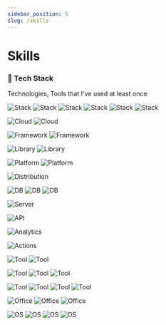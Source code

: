 ---
sidebar_position: 5
slug: /skills
---

# Skills


### :hammer: Tech Stack

Technologies, Tools that I've used at least once

![Stack](https://img.shields.io/badge/Python-3766AB?style=flat-square&logo=Python&logoColor=white)
![Stack](https://img.shields.io/badge/C-A8B9CC?style=flat-square&logo=C&logoColor=white)
![Stack](https://img.shields.io/badge/Java-007396?style=flat-square&logo=Java&logoColor=white)
![Stack](https://img.shields.io/badge/CSS3-1572B6?style=flat-square&logo=css3&logoColor=white)
![Stack](https://img.shields.io/badge/HTML5-1572B6?style=flat-square&logo=HTML5&logoColor=white)
![Stack](https://img.shields.io/badge/JavaScript-ffb13b?style=flat-square&logo=javascript&logoColor=white)

![Cloud](https://img.shields.io/badge/Amazon_AWS-232F3E?style=flat-square&logo=amazon-aws&logoColor=white)
![Cloud](https://img.shields.io/badge/Microsoft_Azure-0089D6?style=flat-square&logo=microsoft-azure&logoColor=white)

![Framework](https://img.shields.io/badge/Flask-1572B6?style=flat-square&logo=Flask&logoColor=white)
![Framework](https://img.shields.io/badge/Django-092E20?style=flat-square&logo=Django&logoColor=white)

![Library](https://img.shields.io/badge/NumPy-013243?style=flat-square&logo=NumPy&logoColor=white)
![Library](https://img.shields.io/badge/Pandas-150458?style=flat-square&logo=pandas&logoColor=white)

![Platform](https://img.shields.io/badge/GitHub-181717?style=flat-square&logo=GitHub&logoColor=white)
![Platform](https://img.shields.io/badge/Azure%20DevOps-0078D7.svg?style=flat-square&logo=Azure-DevOps&logoColor=white)

![Distribution](https://img.shields.io/badge/Anaconda-44A833?style=flat-square&logo=Anaconda&logoColor=white)

![DB](https://img.shields.io/badge/MySQL-E6B91E?style=flat-square&logo=MySql&logoColor=white)
![DB](https://img.shields.io/badge/SQLite-07405E?style=flat-square&logo=sqlite&logoColor=white)
![DB](https://img.shields.io/badge/Microsoft_SQL_Server-CC2927?style=flat-square&logo=microsoft-sql-server&logoColor=white)

![Server](https://img.shields.io/badge/Apache-D22128?style=flat-square&logo=Apache&logoColor=white)

![API](https://img.shields.io/badge/Postman-FF6C37.svg?style=flat-square&logo=Postman&logoColor=white)

![Analytics](https://img.shields.io/badge/Power%20BI-F2C811.svg?style=flat-square&logo=Power-BI&logoColor=black)

![Actions](https://img.shields.io/badge/GitHub%20Actions-2088FF.svg?style=flat-square&logo=GitHub-Actions&logoColor=white)

![Tool](https://img.shields.io/badge/Git-F05032?style=flat-square&logo=Git&logoColor=white)
![Tool](https://img.shields.io/badge/VIM-019733?style=flat-square&logo=Vim&logoColor=white)

![Tool](https://img.shields.io/badge/LaTeX-008080?style=flat-square&logo=LaTeX&logoColor=white)
![Tool](https://img.shields.io/badge/Docker-2496ED?style=flat-square&logo=Docker&logoColor=white)
![Tool](https://img.shields.io/badge/VirtualBox-183A61?style=flat-square&logo=VirtualBox&logoColor=white)

![Tool](https://img.shields.io/badge/Visual%20Studio%20Code-007ACC?style=flat-square&logo=Visual%20Studio%20Code&logoColor=white)
![Tool](https://img.shields.io/badge/Pycharm-000000?style=flat-square&logo=Pycharm&logoColor=white)
![Tool](https://img.shields.io/badge/Jupyter-F37626.svg?style=flat-square&logo=Jupyter&logoColor=white)
![Tool](https://img.shields.io/badge/sublime_text-%23575757.svg?&style=flat-square&logo=sublime-text&logoColor=important)

![Office](https://img.shields.io/badge/Microsoft_Excel-217346?style=flat-square&logo=microsoft-excel&logoColor=white)
![Office](https://img.shields.io/badge/Microsoft_PowerPoint-B7472A?style=flat-square&logo=microsoft-powerpoint&logoColor=white)
![Office](https://img.shields.io/badge/Microsoft_Word-2B579A?style=flat-square&logo=microsoft-word&logoColor=white)

![OS](https://img.shields.io/badge/Kali%20Linux-557C94?style=flat-square&logo=Kali%20Linux&logoColor=white)
![OS](https://img.shields.io/badge/Ubuntu-E95420?style=flat-square&logo=Ubuntu&logoColor=white)
![OS](https://img.shields.io/badge/Windows-0078D6?style=flat-square&logo=Windows&logoColor=white)
![OS](https://img.shields.io/badge/macOS-000000?style=flat-square&logo=Apple&logoColor=white)